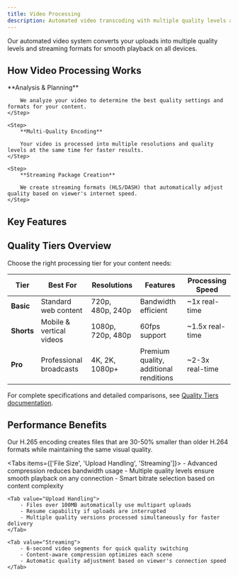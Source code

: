 ```yaml
---
title: Video Processing
description: Automated video transcoding with multiple quality levels and adaptive streaming.
---
```




Our automated video system converts your uploads into multiple quality levels and streaming formats for smooth playback on all devices.

<div className="grid gap-6 sm:grid-cols-2 lg:grid-cols-3">
    <InteractiveCard
        title="Quality Tiers"
        description="Choose the right processing tier for your content."
        href="/platform/uploads/videos/quality-tiers"
        icon="Settings"
    />
    <InteractiveCard
        title="Supported Formats"
        description="Video formats and encoding specifications."
        href="/platform/uploads/videos/supported-formats"
        icon="FileType"
    />
    <InteractiveCard
        title="Processing Pipeline"
        description="How videos are transcoded and optimized."
        href="/platform/uploads/videos-guide"
        icon="Workflow"
    />
    <InteractiveCard
        title="Upload Implementation"
        description="Code examples for implementing video uploads."
        href="/platform/uploads/videos/upload-implementation"
        icon="Code"
    />
    <InteractiveCard
        title="Monitoring Status"
        description="Track processing progress and handle errors."
        href="/platform/uploads/videos/monitoring-status"
        icon="Activity"
    />
</div>

## How Video Processing Works

<Steps>
    <Step>
        **Analysis & Planning**

        We analyze your video to determine the best quality settings and formats for your content.
    </Step>

    <Step>
        **Multi-Quality Encoding**

        Your video is processed into multiple resolutions and quality levels at the same time for faster results.
    </Step>

    <Step>
        **Streaming Package Creation**

        We create streaming formats (HLS/DASH) that automatically adjust quality based on viewer's internet speed.
    </Step>
</Steps>

## Key Features

<div className="grid gap-6 sm:grid-cols-2 mt-6">
    <InfoCard
        title="Smart Encoding"
        description="Automatically optimizes quality while keeping file sizes small using advanced H.265 compression"
    />
    <InfoCard
        title="Adaptive Streaming"
        description="Creates HLS and DASH formats that adjust video quality in real-time based on connection speed"
    />
    <InfoCard
        title="Global Delivery"
        description="Distributes your videos to servers worldwide for fast loading anywhere"
    />
    <InfoCard
        title="Audio Optimization"
        description="Processes audio separately with Opus format for the best sound quality and compression"
    />
</div>

## Quality Tiers Overview

Choose the right processing tier for your content needs:

| Tier       | Best For                 | Resolutions       | Features                               | Processing Speed |
|------------|--------------------------|-------------------|----------------------------------------|------------------|
| **Basic**  | Standard web content     | 720p, 480p, 240p  | Bandwidth efficient                    | ~1x real-time    |
| **Shorts** | Mobile & vertical videos | 1080p, 720p, 480p | 60fps support                          | ~1.5x real-time  |
| **Pro**    | Professional broadcasts  | 4K, 2K, 1080p+    | Premium quality, additional renditions | ~2-3x real-time  |

For complete specifications and detailed comparisons, see [Quality Tiers documentation](/platform/uploads/videos/quality-tiers).

## Performance Benefits

<Callout type="success">
    Our H.265 encoding creates files that are 30-50% smaller than older H.264 formats while maintaining the same visual quality.
</Callout>

<Tabs items={['File Size', 'Upload Handling', 'Streaming']}>
    <Tab value="File Size">
        - Advanced compression reduces bandwidth usage
        - Multiple quality levels ensure smooth playback on any connection
        - Smart bitrate selection based on content complexity
    </Tab>

    <Tab value="Upload Handling">
        - Files over 100MB automatically use multipart uploads
        - Resume capability if uploads are interrupted
        - Multiple quality versions processed simultaneously for faster delivery
    </Tab>

    <Tab value="Streaming">
        - 6-second video segments for quick quality switching
        - Content-aware compression optimizes each scene
        - Automatic quality adjustment based on viewer's connection speed
    </Tab>

</Tabs>